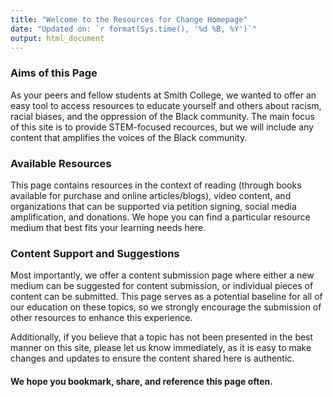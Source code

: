 ```yaml
---
title: "Welcome to the Resources for Change Homepage"
date: "Updated on: `r format(Sys.time(), '%d %B, %Y')`"
output: html_document
---
```


### Aims of this Page 

As your peers and fellow students at Smith College, we wanted to offer an easy tool to access resources to educate yourself and others about racism, racial biases, and the oppression of the Black community. The main focus of this site is to provide STEM-focused recources, but we will include any content that amplifies the voices of the Black community. 

### Available Resources

This page contains resources in the context of reading (through books available for purchase and online articles/blogs), video content, and organizations that can be supported via petition signing, social media amplification, and donations. We hope you can find a particular resource medium that best fits your learning needs here. 

### Content Support and Suggestions 

Most importantly, we offer a content submission page where either a new medium can be suggested for content submission, or individual pieces of content can be submitted. This page serves as a potential baseline for all of our education on these topics, so we strongly encourage the submission of other resources to enhance this experience. 

Additionally, if you believe that a topic has not been presented in the best manner on this site, please let us know immediately, as it is easy to make changes and updates to ensure the content shared here is authentic. 

#### We hope you bookmark, share, and reference this page often. 





